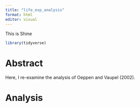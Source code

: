 ```yaml
---
title: "life_exp_analysis"
format: html
editor: visual
---
```


This is Shine 

```r
library(tidyverse)
```

# Abstract

Here, I re-examine the analysis of Oeppen and Vaupel (2002).

# Analysis

